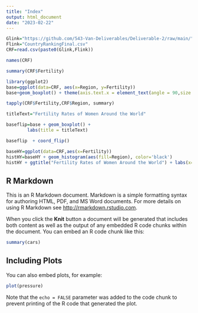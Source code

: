 ```yaml
---
title: "Index"
output: html_document
date: "2023-02-22"
---
```


```r
Glink="https://github.com/543-Van-Deliverables/Deliverable-2/raw/main/"
Flink="CountryRankingFinal.csv"
CRF=read.csv(paste0(Glink,Flink))
```
```r
names(CRF)
```
```r
summary(CRF$Fertility)
```
```r
library(ggplot2)
base=ggplot(data=CRF, aes(x=Region, y=Fertility))
base+geom_boxplot() + theme(axis.text.x = element_text(angle = 90,size = 8,vjust = .5))
```
```r
tapply(CRF$Fertility,CRF$Region, summary)
```
```r
titleText="Fertility Rates of Women Around the World"

baseflip=base + geom_boxplot() + 
        labs(title = titleText)

baseflip  + coord_flip()
```
```r
baseHY=ggplot(data=CRF,aes(x=Fertility)) 
histHY=baseHY + geom_histogram(aes(fill=Region), color='black')
histHY + ggtitle("Fertility Rates of Women Around the World") + labs(x="Fertility (children born/woman)",y="Count") 
```

## R Markdown

This is an R Markdown document. Markdown is a simple formatting syntax for authoring HTML, PDF, and MS Word documents. For more details on using R Markdown see <http://rmarkdown.rstudio.com>.

When you click the **Knit** button a document will be generated that includes both content as well as the output of any embedded R code chunks within the document. You can embed an R code chunk like this:

```r
summary(cars)
```

## Including Plots

You can also embed plots, for example:

```r
plot(pressure)
```

Note that the `echo = FALSE` parameter was added to the code chunk to prevent printing of the R code that generated the plot.
